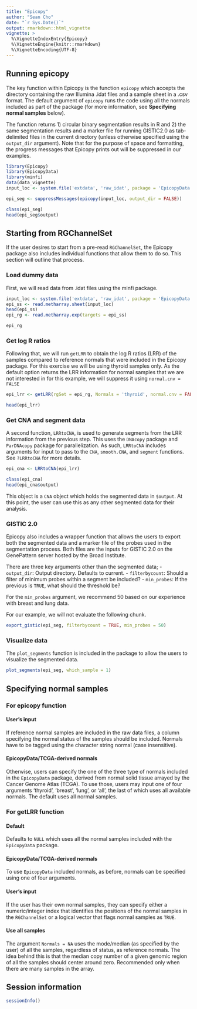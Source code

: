 ```yaml
---
title: "Epicopy"
author: "Sean Cho"
date: "`r Sys.Date()`"
output: rmarkdown::html_vignette
vignette: >
  %\VignetteIndexEntry{Epicopy}
  %\VignetteEngine{knitr::rmarkdown}
  %\VignetteEncoding{UTF-8}
---
```


## Running epicopy

The key function within Epicopy is the function `epicopy` which accepts the directory containing the raw Illumina .idat files and a sample sheet in a .csv format. The default argument of `epicopy` runs the code using all the normals included as part of the package (for more information, see **Specifying normal samples** below). 

The function returns 1) circular binary segmentation results in R and 2) the same segmentation results and a marker file for running GISTIC2.0 as tab-delimited files in the current directory (unless otherwise specified using the `output_dir` argument). Note that for the purpose of space and formatting, the progress messages that Epicopy prints out will be suppressed in our examples.

```r
library(Epicopy)
library(EpicopyData)
library(minfi)
data(data_vignette)
input_loc <- system.file('extdata', 'raw_idat', package = 'EpicopyData')
```

```r
epi_seg <- suppressMessages(epicopy(input_loc, output_dir = FALSE))
```

```r
class(epi_seg)
head(epi_seg$output)
```

## Starting from RGChannelSet

If the user desires to start from a pre-read `RGChannelSet`, the Epicopy package also includes individual functions that allow them to do so. This section will outline that process.

### Load dummy data

First, we will read data from .idat files using the minfi package.

```r
input_loc <- system.file('extdata', 'raw_idat', package = 'EpicopyData')
epi_ss <- read.metharray.sheet(input_loc)
head(epi_ss)
epi_rg <- read.metharray.exp(targets = epi_ss)
```

```r
epi_rg
```

### Get log R ratios

Following that, we will run `getLRR` to obtain the log R ratios (LRR) of the samples compared to reference normals that were included in the Epicopy package. For this exercise we will be using thyroid samples only. As the default option returns the LRR information for normal samples that we are not interested in for this example, we will suppress it using `normal.cnv = FALSE`

```r
epi_lrr <- getLRR(rgSet = epi_rg, Normals = 'thyroid', normal.cnv = FALSE)
```

```r
head(epi_lrr)
```

### Get CNA and segment data

A second function, `LRRtoCNA`, is used to generate segments from the LRR information from the previous step. This uses the `DNAcopy` package and `ParDNAcopy` package for parallelization. As such, `LRRtoCNA` includes arguments for input to pass to the `CNA`, `smooth.CNA`, and `segment` functions. See `?LRRtoCNA` for more details.

```r
epi_cna <- LRRtoCNA(epi_lrr)
```

```r
class(epi_cna)
head(epi_cna$output)
```

This object is a `CNA` object which holds the segmented data in `$output`. At this point, the user can use this as any other segmented data for their analysis.

### GISTIC 2.0

Epicopy also includes a wrapper function that allows the users to export both the segmented data and a marker file of the probes used in the segmentation process. Both files are the inputs for GISTIC 2.0 on the GenePattern server hosted by the Broad Institute.

There are three key arguments other than the segmented data;
- `output_dir`: Output directory. Defaults to current.
- `filterbycount`: Should a filter of minimum probes within a segment be included?
- `min_probes`: If the previous is `TRUE`, what should the threshold be?

For the `min_probes` argument, we recommend 50 based on our experience with breast and lung data.

For our example, we will not evaluate the following chunk.

```r
export_gistic(epi_seg, filterbycount = TRUE, min_probes = 50)
```

### Visualize data

The `plot_segments` function is included in the package to allow the users to visualize the segmented data.

```r
plot_segments(epi_seg, which_sample = 1)
```


## Specifying normal samples

### For epicopy function

#### User's input
If reference normal samples are included in the raw data files, a column specifying the normal status of the samples should be included. Normals have to be tagged using the character string normal (case insensitive).  

#### EpicopyData/TCGA-derived normals
Otherwise, users can specify the one of the three type of normals included in the `EpicopyData` package, derived from normal solid tissue arrayed by the Cancer Genome Atlas (TCGA). To use those, users may input one of four arguments 'thyroid', 'breast', 'lung', or 'all', the last of which uses all available normals. The default uses all normal samples.

### For getLRR function

#### Default
Defaults to `NULL` which uses all the normal samples included with the `EpicopyData` package.

#### EpicopyData/TCGA-derived normals
To use `EpicopyData` included normals, as before, normals can be specified using one of four arguments. 

#### User's input
If the user has their own normal samples, they can specify either a numeric/integer index that identifies the positions of the normal samples in the `RGChannelSet` or a logical vector that flags normal samples as `TRUE`.

#### Use all samples
The argument `Normals = NA` uses the mode/median (as specified by the user) of all the samples, regardless of status, as reference normals. The idea behind this is that the median copy number of a given genomic region of all the samples should center around zero. Recommended only when there are many samples in the array.

## Session information

```r
sessionInfo()
```